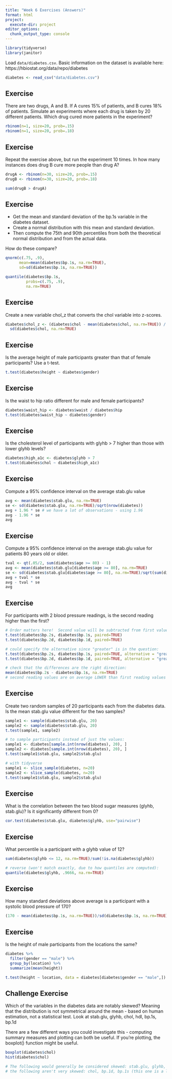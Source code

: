 ```yaml
---
title: "Week 6 Exercises (Answers)"
format: html
project:
  execute-dir: project
editor_options: 
  chunk_output_type: console
---
```



```r
library(tidyverse)
library(janitor)
```

Load `data/diabetes.csv`.  Basic information on the dataset is available here: https://hbiostat.org/data/repo/diabetes


```r
diabetes <- read_csv("data/diabetes.csv")
```


## Exercise 

There are two drugs, A and B.  If A cures 15% of patients, and B cures 18% of patients.  Simulate an experiments where each drug is taken by 20 different patients.  Which drug cured more patients in the experiment?

```r
rbinom(n=1, size=20, prob=.15)
rbinom(n=1, size=20, prob=.18)
```


## Exercise 

Repeat the exercise above, but run the experiment 10 times.  In how many instances does drug B cure more people than drug A?

```r
drugA <- rbinom(n=30, size=20, prob=.15)
drugB <- rbinom(n=30, size=20, prob=.18)

sum(drugB > drugA)
```


## Exercise 

* Get the mean and standard deviation of the bp.1s variable in the diabetes dataset.  
* Create a normal distribution with this mean and standard deviation.  
* Then compute the 75th and 90th percentiles from both the theoretical normal distribution and from the actual data.

How do these compare?

```r
qnorm(c(.75, .9),
      mean=mean(diabetes$bp.1s, na.rm=TRUE),
      sd=sd(diabetes$bp.1s, na.rm=TRUE))

quantile(diabetes$bp.1s, 
         probs=c(.75, .9),
         na.rm=TRUE)
```


## Exercise 

Create a new variable chol_z that converts the chol variable into z-scores.

```r
diabetes$chol_z <- (diabetes$chol - mean(diabetes$chol, na.rm=TRUE)) /
  sd(diabetes$chol, na.rm=TRUE)
```


## Exercise 

Is the average height of male participants greater than that of female participants?  Use a t-test.

```r
t.test(diabetes$height ~ diabetes$gender)
```


## Exercise 

Is the waist to hip ratio different for male and female participants?

```r
diabetes$waist_hip <- diabetes$waist / diabetes$hip
t.test(diabetes$waist_hip ~ diabetes$gender)
```



## Exercise 

Is the cholesterol level of participants with glyhb > 7 higher than those with lower glyhb levels?

```r
diabetes$high_a1c <- diabetes$glyhb > 7
t.test(diabetes$chol ~ diabetes$high_a1c)
```


## Exercise 

Compute a 95% confidence interval on the average stab.glu value

```r
avg <- mean(diabetes$stab.glu, na.rm=TRUE) 
se <- sd(diabetes$stab.glu, na.rm=TRUE)/sqrt(nrow(diabetes))
avg + 1.96 * se # we have a lot of observations - using 1.96
avg - 1.96 * se
avg
```


## Exercise 

Compute a 95% confidence interval on the average stab.glu value for patients 80 years old or older.

```r
tval <- qt(.05/2, sum(diabetes$age >= 80) - 1)
avg <- mean(diabetes$stab.glu[diabetes$age >= 80], na.rm=TRUE) 
se <- sd(diabetes$stab.glu[diabetes$age >= 80], na.rm=TRUE)/sqrt(sum(diabetes$age >= 80))
avg + tval * se
avg - tval * se
avg
```


## Exercise 

For participants with 2 blood pressure readings, is the second reading higher than the first?

```r
# Order matters here!  Second value will be subtracted from first value
t.test(diabetes$bp.2s, diabetes$bp.1s, paired=TRUE)
t.test(diabetes$bp.2d, diabetes$bp.1d, paired=TRUE)

# could specify the alternative since "greater" is in the question:
t.test(diabetes$bp.2s, diabetes$bp.1s, paired=TRUE, alternative = "greater")
t.test(diabetes$bp.2d, diabetes$bp.1d, paired=TRUE, alternative = "greater")

# check that the differences are the right direction:
mean(diabetes$bp.2s - diabetes$bp.1s, na.rm=TRUE)
# second reading values are on average LOWER than first reading values
```


## Exercise 

Create two random samples of 20 participants each from the diabetes data.  Is the mean stab.glu value different for the two samples?

```r
sample1 <- sample(diabetes$stab.glu, 20)
sample2 <- sample(diabetes$stab.glu, 20)
t.test(sample1, sample2)

# to sample participants instead of just the values:
sample1 <- diabetes[sample.int(nrow(diabetes), 20), ]
sample2 <- diabetes[sample.int(nrow(diabetes), 20), ]
t.test(sample1$stab.glu, sample2$stab.glu)

# with tidyverse
sample1 <- slice_sample(diabetes, n=20)
sample2 <- slice_sample(diabetes, n=20)
t.test(sample1$stab.glu, sample2$stab.glu)
```


## Exercise 

What is the correlation between the two blood sugar measures (glyhb, stab.glu)? Is it significantly different from 0?

```r
cor.test(diabetes$stab.glu, diabetes$glyhb, use="pairwise")
```



## Exercise 

What percentile is a participant with a glyhb value of 12?

```r
sum(diabetes$glyhb <= 12, na.rm=TRUE)/sum(!is.na(diabetes$glyhb))

# reverse (won't match exactly, due to how quantiles are computed):
quantile(diabetes$glyhb, .9666, na.rm=TRUE)
```


## Exercise

How many standard deviations above average is a participant with a systolic blood pressure of 170?

```r
(170 - mean(diabetes$bp.1s, na.rm=TRUE))/sd(diabetes$bp.1s, na.rm=TRUE)
```


## Exercise

Is the height of male participants from the locations the same?

```r
diabetes %>%
  filter(gender == "male") %>%
  group_by(location) %>%
  summarize(mean(height))

t.test(height ~ location, data = diabetes[diabetes$gender == "male",])

```



## Challenge Exercise 

Which of the variables in the diabetes data are notably skewed?  Meaning that the distribution is not symmetrical around the mean - based on human estimation, not a statistical test.  Look at stab.glu, glyhb, chol, hdl, bp.1s, bp.1d

There are a few different ways you could investigate this - computing summary measures and plotting can both be useful.  If you're plotting, the boxplot() function might be useful.

```r
boxplot(diabetes$chol)
hist(diabetes$chol)

# The following would generally be considered skewed: stab.glu, glyhb, hdl 
# the following aren't very skewed: chol, bp.1d, bp.1s (this one is a little off because it's truncated at 0, but it's still roughly normal)
```




